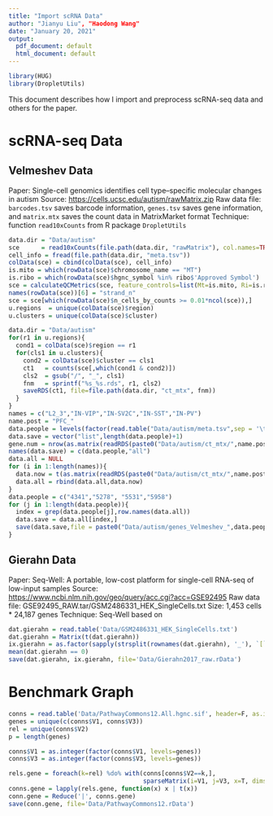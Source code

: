 ```yaml
---
title: "Import scRNA Data"
author: "Jianyu Liu", "Haodong Wang"
date: "January 20, 2021"
output:
  pdf_document: default
  html_document: default
---
```


```r
library(HUG)
library(DropletUtils)
```


This document describes how I import and preprocess scRNA-seq data and others for the paper.

# scRNA-seq Data
## Velmeshev Data
Paper:  Single-cell genomics identifies cell type–specific molecular changes in autism
Source: <https://cells.ucsc.edu/autism/rawMatrix.zip>
Raw data file: ```barcodes.tsv``` saves barcode information, ```genes.tsv``` saves gene information, and ```matrix.mtx``` saves the count data in MatrixMarket format
Technique: function ```read10xCounts``` from R package ```DropletUtils```

```r
data.dir = "Data/autism"
sce      = read10xCounts(file.path(data.dir, "rawMatrix"), col.names=TRUE)
cell_info = fread(file.path(data.dir, "meta.tsv"))
colData(sce) = cbind(colData(sce), cell_info)
is.mito = which(rowData(sce)$chromosome_name == "MT")
is.ribo = which(rowData(sce)$hgnc_symbol %in% ribo$'Approved Symbol')
sce = calculateQCMetrics(sce, feature_controls=list(Mt=is.mito, Ri=is.ribo))
names(rowData(sce))[6] = "strand_n"
sce = sce[which(rowData(sce)$n_cells_by_counts >= 0.01*ncol(sce)),]
u.regions  = unique(colData(sce)$region)
u.clusters = unique(colData(sce)$cluster)

data.dir = "Data/autism"
for(r1 in u.regions){
  cond1 = colData(sce)$region == r1
  for(cls1 in u.clusters){
    cond2 = colData(sce)$cluster == cls1
    ct1   = counts(sce[,which(cond1 & cond2)])
    cls2  = gsub("/", "_", cls1)
    fnm   = sprintf("%s_%s.rds", r1, cls2)
    saveRDS(ct1, file=file.path(data.dir, "ct_mtx", fnm))
  }
}
names = c("L2_3","IN-VIP","IN-SV2C","IN-SST","IN-PV")
name.post = "PFC_"
data.people = levels(factor(read.table("Data/autism/meta.tsv",sep = '\t',header = TRUE)$individual))
data.save = vector("list",length(data.people)+1)
gene.num = nrow(as.matrix(readRDS(paste0("Data/autism/ct_mtx/",name.post,names[1],".rds"))))
names(data.save) = c(data.people,"all")
data.all = NULL
for (i in 1:length(names)){
  data.now = t(as.matrix(readRDS(paste0("Data/autism/ct_mtx/",name.post,names[i],".rds"))))
  data.all = rbind(data.all,data.now)
}
data.people = c("4341","5278", "5531","5958")
for (j in 1:length(data.people)){
  index = grep(data.people[j],row.names(data.all))
  data.save = data.all[index,]
  save(data.save,file = paste0("Data/autism/genes_Velmeshev_",data.people[j],"_5cluster.rData"))
}
```


## Gierahn Data
Paper: Seq-Well: A portable, low-cost platform for single-cell RNA-seq of low-input samples
Source: <https://www.ncbi.nlm.nih.gov/geo/query/acc.cgi?acc=GSE92495>
Raw data file: GSE92495_RAW.tar/GSM2486331_HEK_SingleCells.txt
Size: 1,453 cells * 24,187 genes
Technique: Seq-Well based on 

```r
dat.gierahn = read.table('Data/GSM2486331_HEK_SingleCells.txt')
dat.gierahn = Matrix(t(dat.gierahn))
ix.gierahn = as.factor(sapply(strsplit(rownames(dat.gierahn), '_'), `[`, 1))
mean(dat.gierahn == 0)
save(dat.gierahn, ix.gierahn, file='Data/Gierahn2017_raw.rData')
```


# Benchmark Graph
```r
conns = read.table('Data/PathwayCommons12.All.hgnc.sif', header=F, as.is=T)
genes = unique(c(conns$V1, conns$V3))
rel = unique(conns$V2)
p = length(genes)

conns$V1 = as.integer(factor(conns$V1, levels=genes))
conns$V3 = as.integer(factor(conns$V3, levels=genes))

rels.gene = foreach(k=rel) %do% with(conns[conns$V2==k,], 
                                     sparseMatrix(i=V1, j=V3, x=T, dims=c(p, p), dimnames=list(genes, genes)))
conns.gene = lapply(rels.gene, function(x) x | t(x))
conn.gene = Reduce('|', conns.gene)
save(conn.gene, file='Data/PathwayCommons12.rData')
```

